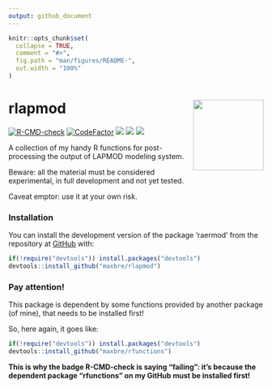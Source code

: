 ```yaml
---
output: github_document
---
```


<!-- README.md is generated from README.Rmd. Please edit that file -->

```r
knitr::opts_chunk$set(
  collapse = TRUE,
  comment = "#>",
  fig.path = "man/figures/README-",
  out.width = "100%"
)
```

# rlapmod <img src="man/figures/logo.png" align="right" height="139" />

<!-- badges: start -->
[![R-CMD-check](https://github.com/maxbre/rlapmod/actions/workflows/R-CMD-check.yaml/badge.svg)](https://github.com/maxbre/rlapmod/actions/workflows/R-CMD-check.yaml)
[![CodeFactor](https://www.codefactor.io/repository/github/maxbre/rlapmod/badge)](https://www.codefactor.io/repository/github/maxbre/rlapmod)
 [![](https://img.shields.io/badge/devel%20version-0.0.1-blue.svg)](https://github.com/maxbre/rlapmod)
[![](https://img.shields.io/badge/lifecycle-experimental-orange.svg)](https://lifecycle.r-lib.org/articles/stages.html#experimental)
[![](https://img.shields.io/github/languages/code-size/maxbre/rlapmod.svg)](https://github.com/maxbre/rlapmod)
<!-- badges: end -->


A collection of my handy R functions for post-processing the output of LAPMOD modeling system.

Beware: all the material must be considered experimental, in full development and not yet tested.

Caveat emptor: use it at your own risk.

### Installation

You can install the development version of the package 'raermod' from the repository at [GitHub](https://github.com/maxbre/rlapmod/) with:

``` r
if(!require("devtools")) install.packages("devtools")
devtools::install_github("maxbre/rlapmod")
```

### Pay attention!

This package is dependent by some functions provided by another package (of mine), that needs to be installed first!

So, here again, it goes like:

``` r
if(!require("devtools")) install.packages("devtools")
devtools::install_github("maxbre/rfunctions")
```

**This is why the badge R-CMD-check is saying "failing": it's because the dependent package "rfunctions" on my GitHub must be installed first!**
